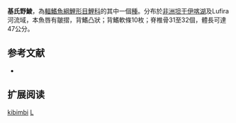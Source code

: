 {{Speciesbox
| name = 基氏野鯪
| image = 
| status = LC
| status_system = iucn3.1
| genus = Labeo
| species = kibimbi
| authority = [[Poll|Poll]], 1949
| synonyms = 
}}
'''基氏野鯪'''，為[[輻鰭魚綱|輻鰭魚綱]][[鯉形目|鯉形目]][[鯉科|鯉科]]的其中一個[[種|種]]。分布於[[非洲|非洲]][[坦干伊喀湖|坦干伊喀湖]]及Lufira河流域，本魚唇有皺摺，背鰭凸狀；背鰭軟條10枚；脊椎骨31至32個，體長可達47公分。

== 参考文献 ==
{{refbegin}}
*{{FishBase_species|genus=Labeo|species=kibimbi|year=2011|month=12}}
{{refend}}

== 扩展阅读 ==
{{refbegin}}
{{wikispecies-inline|Labeo kibimbi|基氏野鯪}}
{{refend}}
{{Taxonbar|from=Q599596}}

[[Category:野鯪屬|kibimbi]]
[[Category:1949年描述的魚類|L]]


{{魚類小作品}}